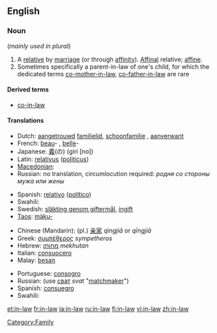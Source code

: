 ==English==

===Noun===
{{en-noun|sg=[[in]]-[[law]]}}  (''mainly used in plural'')

# A [[relative]] by [[marriage]] (or through [[affinity]]). [[affinal|Affinal]] relative; [[affine]].
# Sometimes specifically a parent-in-law of one's child, for which the dedicated terms [[co-mother-in-law]], [[co-father-in-law]] are rare

====Derived terms====
* [[co-in-law]]

====Translations====
{{trans-top|relative by marriage}}
* Dutch: [[aangetrouwd]] [[familielid]], [[schoonfamilie]] {{p}}, [[aanverwant]]
* French: [[beau]]- {{m}}, [[belle]]- {{f}}
* Japanese: [[義]](の) (giri [no])
* Latin: [[relativus]] ([[politicus]]) {{m}}
* [[Macedonian]]: {{t|mk|сват|m|tr=svat|sc=Cyrl}}
* Russian: no translation, circumlocution required: ''родня сo стороны мужа или жены''
{{trans-mid}}
* Spanish: [[relativo]] ([[político]]) {{m}}
* Swahili: {{t|sw|shemeji}}
* Swedish: [[släkting genom giftermål]], [[ingift]]
* [[Taos]]: [[mą̀ku-]]
{{trans-bottom}}

{{trans-top|parent-in-law of one's child}}
* Chinese (Mandarin): (pl.) [[亲家]] ''qìngjiā'' or ''qīngjiā''
* Greek: [[συμπέθερος]] ''sympetheros''
* Hebrew: [[מחותן]] ''mekhutan''
* Italian: [[consuocero]]
* Malay: [[besan]]
{{trans-mid}}
* Portuguese: [[consogro]]
* Russian: (use [[сват]] ''svat'' "[[matchmaker]]")
* Spanish: [[consuegro]]
* Swahili: {{t|sw|shemeji}}
{{trans-bottom}}

[[Category:Family]]

[[et:in-law]]
[[fr:in-law]]
[[ja:in-law]]
[[ru:in-law]]
[[fi:in-law]]
[[vi:in-law]]
[[zh:in-law]]